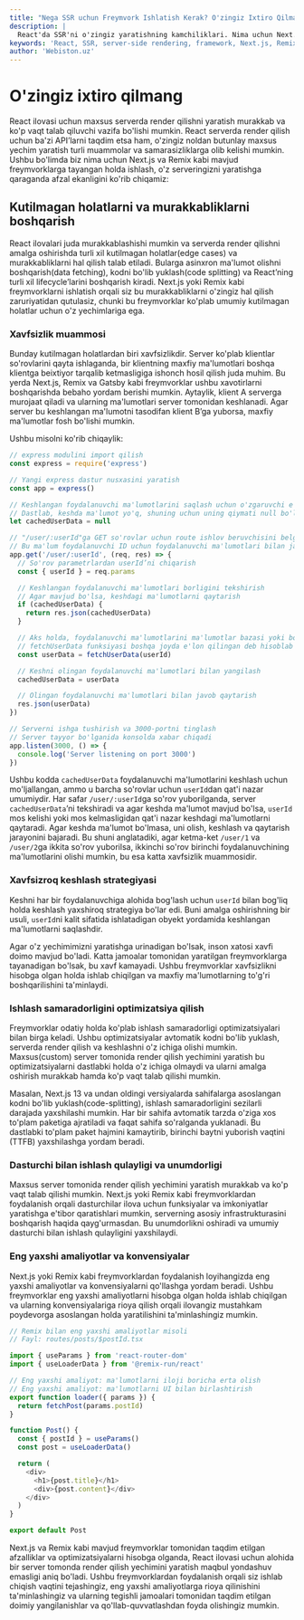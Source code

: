 ```yaml
---
title: "Nega SSR uchun Freymvork Ishlatish Kerak? O'zingiz Ixtiro Qilmang"
description: |
  React'da SSR'ni o'zingiz yaratishning kamchiliklari. Nima uchun Next.js yoki Remix kabi freymvorklar xavfsizlik, performance va murakkablikni boshqarishda afzalroq?
keywords: 'React, SSR, server-side rendering, framework, Next.js, Remix, xavfsizlik, performance, edge cases, optimallashtirish, webiston'
author: 'Webiston.uz'
---
```


# O'zingiz ixtiro qilmang

React ilovasi uchun maxsus serverda render qilishni yaratish murakkab va ko'p vaqt talab qiluvchi vazifa bo'lishi mumkin. React serverda render qilish uchun ba'zi API’larni taqdim etsa ham, o'zingiz noldan butunlay maxsus yechim yaratish turli muammolar va samarasizliklarga olib kelishi mumkin. Ushbu bo'limda biz nima uchun Next.js va Remix kabi mavjud freymvorklarga tayangan holda ishlash, o'z serveringizni yaratishga qaraganda afzal ekanligini ko'rib chiqamiz:

## Kutilmagan holatlarni va murakkabliklarni boshqarish

React ilovalari juda murakkablashishi mumkin va serverda render qilishni amalga oshirishda turli xil kutilmagan holatlar(edge cases) va murakkabliklarni hal qilish talab etiladi. Bularga asinxron ma'lumot olishni boshqarish(data fetching), kodni bo'lib yuklash(code splitting) va React’ning turli xil lifecycle’larini boshqarish kiradi. Next.js yoki Remix kabi freymvorklarni ishlatish orqali siz bu murakkabliklarni o'zingiz hal qilish zaruriyatidan qutulasiz, chunki bu freymvorklar ko'plab umumiy kutilmagan holatlar uchun o'z yechimlariga ega.

### Xavfsizlik muammosi

Bunday kutilmagan holatlardan biri xavfsizlikdir. Server ko'plab klientlar so'rovlarini qayta ishlaganda, bir klientning maxfiy ma'lumotlari boshqa klientga beixtiyor tarqalib ketmasligiga ishonch hosil qilish juda muhim. Bu yerda Next.js, Remix va Gatsby kabi freymvorklar ushbu xavotirlarni boshqarishda bebaho yordam berishi mumkin. Aytaylik, klient A serverga murojaat qiladi va ularning ma'lumotlari server tomonidan keshlanadi. Agar server bu keshlangan ma'lumotni tasodifan klient B’ga yuborsa, maxfiy ma'lumotlar fosh bo'lishi mumkin.

Ushbu misolni ko'rib chiqaylik:

```js copy filename="server.js"
// express modulini import qilish
const express = require('express')

// Yangi express dastur nusxasini yaratish
const app = express()

// Keshlangan foydalanuvchi ma'lumotlarini saqlash uchun o'zgaruvchi e'lon qilish
// Dastlab, keshda ma'lumot yo'q, shuning uchun uning qiymati null bo'ladi
let cachedUserData = null

// "/user/:userId"ga GET so'rovlar uchun route ishlov beruvchisini belgilash
// Bu ma'lum foydalanuvchi ID uchun foydalanuvchi ma'lumotlari bilan javob beradi
app.get('/user/:userId', (req, res) => {
  // So'rov parametrlardan userId’ni chiqarish
  const { userId } = req.params

  // Keshlangan foydalanuvchi ma'lumotlari borligini tekshirish
  // Agar mavjud bo'lsa, keshdagi ma'lumotlarni qaytarish
  if (cachedUserData) {
    return res.json(cachedUserData)
  }

  // Aks holda, foydalanuvchi ma'lumotlarini ma'lumotlar bazasi yoki boshqa manbadan olish
  // fetchUserData funksiyasi boshqa joyda e'lon qilingan deb hisoblab turaylik
  const userData = fetchUserData(userId)

  // Keshni olingan foydalanuvchi ma'lumotlari bilan yangilash
  cachedUserData = userData

  // Olingan foydalanuvchi ma'lumotlari bilan javob qaytarish
  res.json(userData)
})

// Serverni ishga tushirish va 3000-portni tinglash
// Server tayyor bo'lganida konsolda xabar chiqadi
app.listen(3000, () => {
  console.log('Server listening on port 3000')
})
```

Ushbu kodda `cachedUserData` foydalanuvchi ma'lumotlarini keshlash uchun mo'ljallangan, ammo u barcha so'rovlar uchun `userId`dan qat'i nazar umumiydir. Har safar `/user/:userId`ga so'rov yuborilganda, server `cachedUserData`’ni tekshiradi va agar keshda ma'lumot mavjud bo'lsa, `userId` mos kelishi yoki mos kelmasligidan qat'i nazar keshdagi ma'lumotlarni qaytaradi. Agar keshda ma'lumot bo'lmasa, uni olish, keshlash va qaytarish jarayonini bajaradi. Bu shuni anglatadiki, agar ketma-ket `/user/1` va `/user/2`ga ikkita so'rov yuborilsa, ikkinchi so'rov birinchi foydalanuvchining ma'lumotlarini olishi mumkin, bu esa katta xavfsizlik muammosidir.

### Xavfsizroq keshlash strategiyasi

Keshni har bir foydalanuvchiga alohida bog'lash uchun `userId` bilan bog'liq holda keshlash yaxshiroq strategiya bo'lar edi. Buni amalga oshirishning bir usuli, `userId`ni kalit sifatida ishlatadigan obyekt yordamida keshlangan ma'lumotlarni saqlashdir.

Agar o'z yechimimizni yaratishga urinadigan bo'lsak, inson xatosi xavfi doimo mavjud bo'ladi. Katta jamoalar tomonidan yaratilgan freymvorklarga tayanadigan bo'lsak, bu xavf kamayadi. Ushbu freymvorklar xavfsizlikni hisobga olgan holda ishlab chiqilgan va maxfiy ma'lumotlarning to'g'ri boshqarilishini ta'minlaydi.

### Ishlash samaradorligini optimizatsiya qilish

Freymvorklar odatiy holda ko'plab ishlash samaradorligi optimizatsiyalari bilan birga keladi. Ushbu optimizatsiyalar avtomatik kodni bo'lib yuklash, serverda render qilish va keshlashni o'z ichiga olishi mumkin. Maxsus(custom) server tomonida render qilish yechimini yaratish bu optimizatsiyalarni dastlabki holda o'z ichiga olmaydi va ularni amalga oshirish murakkab hamda ko'p vaqt talab qilishi mumkin.

Masalan, Next.js 13 va undan oldingi versiyalarda sahifalarga asoslangan kodni bo'lib yuklash(code-splitting), ishlash samaradorligini sezilarli darajada yaxshilashi mumkin. Har bir sahifa avtomatik tarzda o'ziga xos to'plam paketiga ajratiladi va faqat sahifa so'ralganda yuklanadi. Bu dastlabki to'plam paket hajmini kamaytirib, birinchi baytni yuborish vaqtini (TTFB) yaxshilashga yordam beradi.

### Dasturchi bilan ishlash qulayligi va unumdorligi

Maxsus server tomonida render qilish yechimini yaratish murakkab va ko'p vaqt talab qilishi mumkin. Next.js yoki Remix kabi freymvorklardan foydalanish orqali dasturchilar ilova uchun funksiyalar va imkoniyatlar yaratishga e'tibor qaratishlari mumkin, serverning asosiy infrastrukturasini boshqarish haqida qayg'urmasdan. Bu unumdorlikni oshiradi va umumiy dasturchi bilan ishlash qulayligini yaxshilaydi.

### Eng yaxshi amaliyotlar va konvensiyalar

Next.js yoki Remix kabi freymvorklardan foydalanish loyihangizda eng yaxshi amaliyotlar va konvensiyalarni qo'llashga yordam beradi. Ushbu freymvorklar eng yaxshi amaliyotlarni hisobga olgan holda ishlab chiqilgan va ularning konvensiyalariga rioya qilish orqali ilovangiz mustahkam poydevorga asoslangan holda yaratilishini ta'minlashingiz mumkin.

```js copy
// Remix bilan eng yaxshi amaliyotlar misoli
// Fayl: routes/posts/$postId.tsx

import { useParams } from 'react-router-dom'
import { useLoaderData } from '@remix-run/react'

// Eng yaxshi amaliyot: ma'lumotlarni iloji boricha erta olish
// Eng yaxshi amaliyot: ma'lumotlarni UI bilan birlashtirish
export function loader({ params }) {
  return fetchPost(params.postId)
}

function Post() {
  const { postId } = useParams()
  const post = useLoaderData()

  return (
    <div>
      <h1>{post.title}</h1>
      <div>{post.content}</div>
    </div>
  )
}

export default Post
```

Next.js va Remix kabi mavjud freymvorklar tomonidan taqdim etilgan afzalliklar va optimizatsiyalarni hisobga olganda, React ilovasi uchun alohida bir server tomonda render qilish yechimini yaratish maqbul yondashuv emasligi aniq bo'ladi. Ushbu freymvorklardan foydalanish orqali siz ishlab chiqish vaqtini tejashingiz, eng yaxshi amaliyotlarga rioya qilinishini ta'minlashingiz va ularning tegishli jamoalari tomonidan taqdim etilgan doimiy yangilanishlar va qo'llab-quvvatlashdan foyda olishingiz mumkin.
